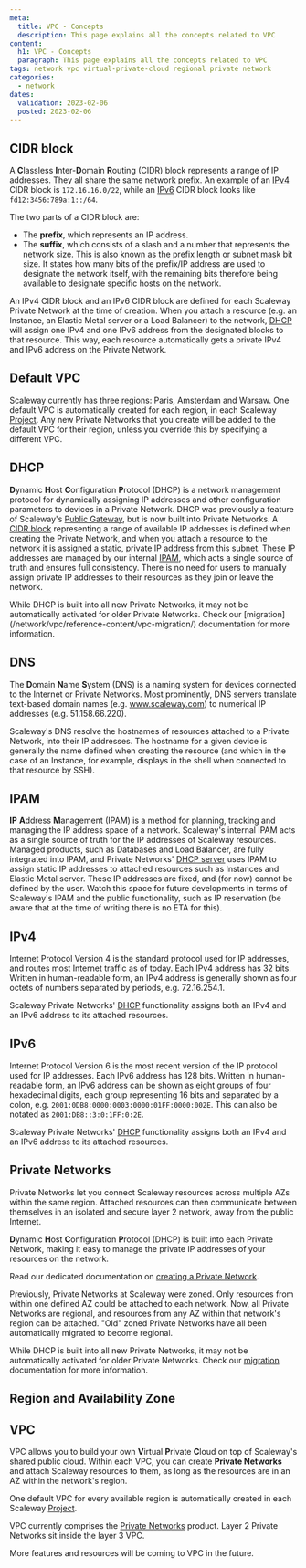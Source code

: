 ```yaml
---
meta:
  title: VPC - Concepts
  description: This page explains all the concepts related to VPC
content:
  h1: VPC - Concepts
  paragraph: This page explains all the concepts related to VPC
tags: network vpc virtual-private-cloud regional private network
categories:
  - network
dates:
  validation: 2023-02-06
  posted: 2023-02-06
---
```


<Concept opened>

## CIDR block

A **C**lassless **I**nter-**D**omain **R**outing (CIDR) block represents a range of IP addresses. They all share the same network prefix. An example of an [IPv4](#ipv4) CIDR block is `172.16.16.0/22`, while an [IPv6](#ipv6) CIDR block looks like `fd12:3456:789a:1::/64`.

The two parts of a CIDR block are:
- The **prefix**, which represents an IP address.
- The **suffix**, which consists of a slash and a number that represents the network size. This is also known as the prefix length or subnet mask bit size. It states how many bits of the prefix/IP address are used to designate the network itself, with the remaining bits therefore being available to designate specific hosts on the network.

An IPv4 CIDR block and an IPv6 CIDR block are defined for each Scaleway Private Network at the time of creation. When you attach a resource (e.g. an Instance, an Elastic Metal server or a Load Balancer) to the network, [DHCP](#dhcp) will assign one IPv4 and one IPv6 address from the designated blocks to that resource. This way, each resource automatically gets a private IPv4 and IPv6 address on the Private Network.
</Concept>

<Concept opened>

## Default VPC

Scaleway currently has three regions: Paris, Amsterdam and Warsaw. One default VPC is automatically created for each region, in each Scaleway [Project](/console/my-project/concepts/#project). Any new Private Networks that you create will be added to the default VPC for their region, unless you override this by specifying a different VPC. 

</Concept>

<Concept opened>

## DHCP

**D**ynamic **H**ost **C**onfiguration **P**rotocol (DHCP) is a network management protocol for dynamically assigning IP addresses and other configuration parameters to devices in a Private Network. DHCP was previously a feature of Scaleway's [Public Gateway](#public-gateway), but is now built into Private Networks. A [CIDR block](#cidr-block) representing a range of available IP addresses is defined when creating the Private Network, and when you attach a resource to the network it is assigned a static, private IP address from this subnet. These IP addresses are managed by our internal [IPAM](#ipam), which acts a single source of truth and ensures full consistency. There is no need for users to manually assign private IP addresses to their resources as they join or leave the network.

<Message type="note">
While DHCP is built into all new Private Networks, it may not be automatically activated for older Private Networks. Check our [migration](/network/vpc/reference-content/vpc-migration/) documentation for more information.
</Message>

</Concept>

<Concept>

## DNS

The **D**omain **N**ame **S**ystem (DNS) is a naming system for devices connected to the Internet or Private Networks. Most prominently, DNS servers translate text-based domain names (e.g. www.scaleway.com) to numerical IP addresses (e.g. 51.158.66.220).

Scaleway's DNS resolve the hostnames of resources attached to a Private Network, into their IP addresses. The hostname for a given device is generally the name defined when creating the resource (and which in the case of an Instance, for example, displays in the shell when connected to that resource by SSH).

</Concept>

<Concept>

## IPAM

**IP** **A**ddress **M**anagement (IPAM) is a method for planning, tracking and managing the IP address space of a network. Scaleway's internal IPAM acts as a single source of truth for the IP addresses of Scaleway resources. Managed products, such as Databases and Load Balancer, are fully integrated into IPAM, and Private Networks' [DHCP server](#dhcp) uses IPAM to assign static IP addresses to attached resources such as Instances and Elastic Metal server. These IP addresses are fixed, and (for now) cannot be defined by the user. Watch this space for future developments in terms of Scaleway's IPAM and the public functionality, such as IP reservation (be aware that at the time of writing there is no ETA for this).

</Concept>

<Concept>

## IPv4

Internet Protocol Version 4 is the standard protocol used for IP addresses, and routes most Internet traffic as of today. Each IPv4 address has 32 bits. Written in human-readable form, an IPv4 address is generally shown as four octets of numbers separated by periods, e.g. 72.16.254.1.

Scaleway Private Networks' [DHCP](#dhcp) functionality assigns both an IPv4 and an IPv6 address to its attached resources.

</Concept>

<Concept>

## IPv6

Internet Protocol Version 6 is the most recent version of the IP protocol used for IP addresses. Each IPv6 address has 128 bits. Written in human-readable form, an IPv6 address can be shown as eight groups of four hexadecimal digits, each group representing 16 bits and separated by a colon, e.g. `2001:0DB8:0000:0003:0000:01FF:0000:002E`. This can also be notated as `2001:DB8::3:0:1FF:0:2E`.

Scaleway Private Networks' [DHCP](#dhcp) functionality assigns both an IPv4 and an IPv6 address to its attached resources.

</Concept>

<Concept>

## Private Networks

Private Networks let you connect Scaleway resources across multiple AZs within the same region. Attached resources can then communicate between themselves in an isolated and secure layer 2 network, away from the public Internet.  

**D**ynamic **H**ost **C**onfiguration **P**rotocol (DHCP) is built into each Private Network, making it easy to manage the private IP addresses of your resources on the network.

Read our dedicated documentation on [creating a Private Network](/network/vpc/how-to/create-private-network/).

<Message type="note">
Previously, Private Networks at Scaleway were zoned. Only resources from within one defined AZ could be attached to each network. Now, all Private Networks are regional, and resources from any AZ within that network's region can be attached. "Old" zoned Private Networks have all been automatically migrated to become regional.

While DHCP is built into all new Private Networks, it may not be automatically activated for older Private Networks. Check our [migration](/network/vpc/reference-content/vpc-migration/) documentation for more information.
</Message>

</Concept>

<Concept>

## Region and Availability Zone

<Macro id="region-and-az" />

</Concept>

<Concept>

## VPC

VPC allows you to build your own **V**irtual **P**rivate **C**loud on top of Scaleway's shared public cloud. Within each VPC, you can create **Private Networks** and attach Scaleway resources to them, as long as the resources are in an AZ within the network's region.

One default VPC for every available region is automatically created in each Scaleway [Project](/console/my-project/concepts/#project). 

VPC currently comprises the [Private Networks](#private-networks) product. Layer 2 Private Networks sit inside the layer 3 VPC. 

More features and resources will be coming to VPC in the future.

</Concept>